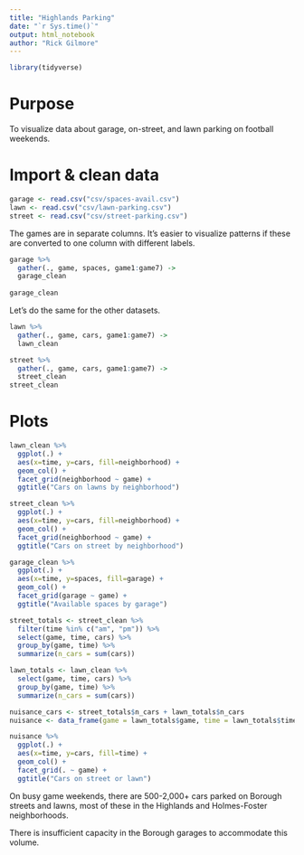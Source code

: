 ```yaml
---
title: "Highlands Parking"
date: "`r Sys.time()`"
output: html_notebook
author: "Rick Gilmore"
---
```



```r
library(tidyverse)
```

# Purpose

To visualize data about garage, on-street, and lawn parking on football weekends.

# Import & clean data

```r
garage <- read.csv("csv/spaces-avail.csv")
lawn <- read.csv("csv/lawn-parking.csv")
street <- read.csv("csv/street-parking.csv")
```

The games are in separate columns. It's easier to visualize patterns if these are converted to one column with different labels.

```r
garage %>% 
  gather(., game, spaces, game1:game7) ->
  garage_clean
  
garage_clean
```

Let's do the same for the other datasets.

```r
lawn %>% 
  gather(., game, cars, game1:game7) ->
  lawn_clean
```

```r
street %>% 
  gather(., game, cars, game1:game7) ->
  street_clean
street_clean
```

# Plots

```r
lawn_clean %>%
  ggplot(.) +
  aes(x=time, y=cars, fill=neighborhood) +
  geom_col() +
  facet_grid(neighborhood ~ game) +
  ggtitle("Cars on lawns by neighborhood")
```

```r
street_clean %>%
  ggplot(.) +
  aes(x=time, y=cars, fill=neighborhood) +
  geom_col() +
  facet_grid(neighborhood ~ game) +
  ggtitle("Cars on street by neighborhood")
```

```r
garage_clean %>%
  ggplot(.) +
  aes(x=time, y=spaces, fill=garage) +
  geom_col() +
  facet_grid(garage ~ game) +
  ggtitle("Available spaces by garage")
```

```r
street_totals <- street_clean %>%
  filter(time %in% c("am", "pm")) %>%
  select(game, time, cars) %>%
  group_by(game, time) %>%
  summarize(n_cars = sum(cars))

lawn_totals <- lawn_clean %>%
  select(game, time, cars) %>%
  group_by(game, time) %>%
  summarize(n_cars = sum(cars))

nuisance_cars <- street_totals$n_cars + lawn_totals$n_cars
nuisance <- data_frame(game = lawn_totals$game, time = lawn_totals$time, cars = nuisance_cars)

nuisance %>% 
  ggplot(.) +
  aes(x=time, y=cars, fill=time) +
  geom_col() +
  facet_grid(. ~ game) +
  ggtitle("Cars on street or lawn")
```
 
On busy game weekends, there are 500-2,000+ cars parked on Borough streets and lawns, most of these in the Highlands and Holmes-Foster neighborhoods.

There is insufficient capacity in the Borough garages to accommodate this volume.
 